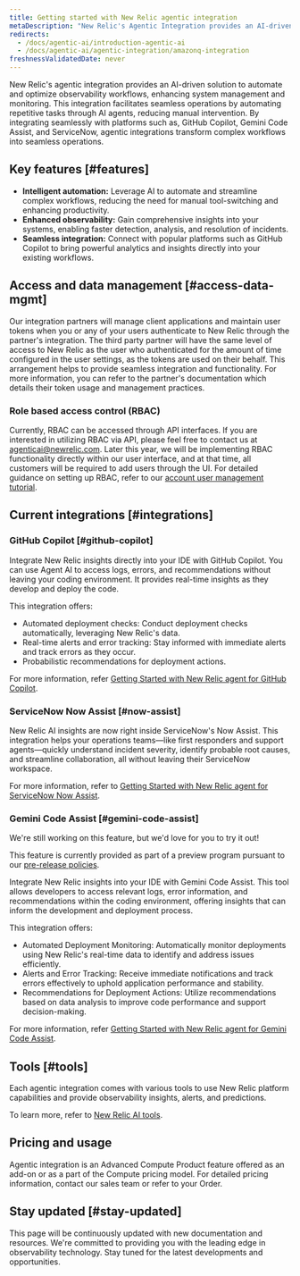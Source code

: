 ```yaml
---
title: Getting started with New Relic agentic integration
metaDescription: "New Relic's Agentic Integration provides an AI-driven solution to automate and optimize observability workflows, enhancing system management and monitoring."
redirects:
  - /docs/agentic-ai/introduction-agentic-ai
  - /docs/agentic-ai/agentic-integration/amazonq-integration
freshnessValidatedDate: never
---
```


New Relic's agentic integration provides an AI-driven solution to automate and optimize observability workflows, enhancing system management and monitoring. This integration facilitates seamless operations by automating repetitive tasks through AI agents, reducing manual intervention. By integrating seamlessly with platforms such as, GitHub Copilot, Gemini Code Assist, and ServiceNow, agentic integrations transform complex workflows into seamless operations.


## Key features [#features]

- **Intelligent automation:** Leverage AI to automate and streamline complex workflows, reducing the need for manual tool-switching and enhancing productivity.
- **Enhanced observability:** Gain comprehensive insights into your systems, enabling faster detection, analysis, and resolution of incidents.
- **Seamless integration:** Connect with popular platforms such as GitHub Copilot to bring powerful analytics and insights directly into your existing workflows.

## Access and data management [#access-data-mgmt]

Our integration partners will manage client applications and maintain user tokens when you or any of your users authenticate to New Relic through the partner's integration. The third party partner will have the same level of access to New Relic as the user who authenticated for the amount of time configured in the user settings, as the tokens are used on their behalf. This arrangement helps to provide seamless integration and functionality. For more information, you can refer to the partner's documentation which details their token usage and management practices.

### Role based access control (RBAC)
Currently, RBAC can be accessed through API interfaces. If you are interested in utilizing RBAC via API, please feel free to contact us at agenticai@newrelic.com. Later this year, we will be implementing RBAC functionality directly within our user interface, and at that time, all customers will be required to add users through the UI. For detailed guidance on setting up RBAC, refer to our [account user management tutorial](/docs/accounts/accounts-billing/new-relic-one-user-management/account-user-mgmt-tutorial).

## Current integrations [#integrations]

### GitHub Copilot [#github-copilot]
Integrate New Relic insights directly into your IDE with GitHub Copilot. You can use Agent AI to access logs, errors, and recommendations without leaving your coding environment. It  provides real-time insights as they develop and deploy the code.

This integration offers:

- Automated deployment checks: Conduct deployment checks automatically, leveraging New Relic's data.
- Real-time alerts and error tracking: Stay informed with immediate alerts and track errors as they occur.
- Probabilistic recommendations for deployment actions.

For more information, refer [Getting Started with New Relic agent for GitHub Copilot](/docs/agentic-ai/agentic-integration/github-copilot-integration).

### ServiceNow Now Assist [#now-assist]

New Relic AI insights are now right inside ServiceNow's Now Assist. This integration helps your operations teams—like first responders and support agents—quickly understand incident severity, identify probable root causes, and streamline collaboration, all without leaving their ServiceNow workspace.

For more information, refer to [Getting Started with New Relic agent for ServiceNow Now Assist](/docs/agentic-ai/agentic-integration/servicenow-integration).

### Gemini Code Assist [#gemini-code-assist]

<Callout title="preview">
  We're still working on this feature, but we'd love for you to try it out!

  This feature is currently provided as part of a preview program pursuant to our [pre-release policies](/docs/licenses/license-information/referenced-policies/new-relic-pre-release-policy).
</Callout>

Integrate New Relic insights into your IDE with Gemini Code Assist. This tool allows developers to access relevant logs, error information, and recommendations within the coding environment, offering insights that can inform the development and deployment process.

This integration offers:

- Automated Deployment Monitoring: Automatically monitor deployments using New Relic's real-time data to identify and address issues efficiently.
- Alerts and Error Tracking: Receive immediate notifications and track errors effectively to uphold application performance and stability.
- Recommendations for Deployment Actions: Utilize recommendations based on data analysis to improve code performance and support decision-making.

For more information, refer [Getting Started with New Relic agent for Gemini Code Assist](/docs/agentic-ai/agentic-integration/gemini-integration).

## Tools [#tools]

Each agentic integration comes with various tools to use New Relic platform capabilities and provide observability insights, alerts, and predictions. 

To learn more, refer to [New Relic AI tools](/docs/agentic-ai/tools).

## Pricing and usage
Agentic integration is an Advanced Compute Product feature offered as an add-on or as a part of the Compute pricing model. For detailed pricing information, contact our sales team or refer to your Order.


## Stay updated [#stay-updated]

This page will be continuously updated with new documentation and resources. We're committed to providing you with the leading edge in observability technology. Stay tuned for the latest developments and opportunities.

